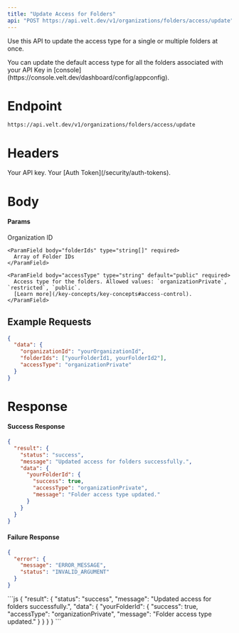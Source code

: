 ```yaml
---
title: "Update Access for Folders"
api: "POST https://api.velt.dev/v1/organizations/folders/access/update"
---
```


Use this API to update the access type for a single or multiple folders at once.

<Tip>
You can update the default access type for all the folders associated with your API Key in [console](https://console.velt.dev/dashboard/config/appconfig).
</Tip>

# Endpoint

`https://api.velt.dev/v1/organizations/folders/access/update`

# Headers

<ParamField header="x-velt-api-key" type="string" required>
  Your API key.
</ParamField>

<ParamField header="x-velt-auth-token" type="string" required>
  Your [Auth Token](/security/auth-tokens).
</ParamField>

# Body

#### Params

<ParamField body="data" type="object" required>
  <Expandable title="properties">
    <ParamField body="organizationId" type="string" required>
      Organization ID
    </ParamField>

    <ParamField body="folderIds" type="string[]" required>
      Array of Folder IDs
    </ParamField>

    <ParamField body="accessType" type="string" default="public" required>
      Access type for the folders. Allowed values: `organizationPrivate`, `restricted`, `public`.
      [Learn more](/key-concepts/key-concepts#access-control).
    </ParamField>
  </Expandable>
</ParamField>

## **Example Requests**

```JSON
{
  "data": {
    "organizationId": "yourOrganizationId",
    "folderIds": ["yourFolderId1, yourFolderId2"],
    "accessType": "organizationPrivate"
  }
}
```

# Response

#### Success Response

```JSON
{
  "result": {
    "status": "success",
    "message": "Updated access for folders successfully.",
    "data": {
      "yourFolderId": {
        "success": true,
        "accessType": "organizationPrivate",
        "message": "Folder access type updated."
      }
    }
  }
}
```

#### Failure Response

```JSON
{
  "error": {
    "message": "ERROR_MESSAGE",
    "status": "INVALID_ARGUMENT"
  }
}
```

<ResponseExample>
```js
{
  "result": {
    "status": "success",
    "message": "Updated access for folders successfully.",
    "data": {
      "yourFolderId": {
        "success": true,
        "accessType": "organizationPrivate",
        "message": "Folder access type updated."
      }
    }
  }
}
```
</ResponseExample>